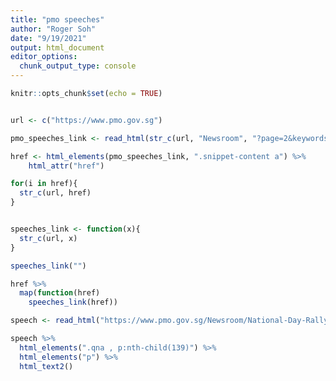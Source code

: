 ```yaml
---
title: "pmo speeches"
author: "Roger Soh"
date: "9/19/2021"
output: html_document
editor_options: 
  chunk_output_type: console
---
```


```r
knitr::opts_chunk$set(echo = TRUE)
```

```r

```

```r
url <- c("https://www.pmo.gov.sg")

pmo_speeches_link <- read_html(str_c(url, "Newsroom", "?page=2&keywords=&from=&topic=&year=&type="))

href <- html_elements(pmo_speeches_link, ".snippet-content a") %>%
    html_attr("href")

for(i in href){
  str_c(url, href)
}


speeches_link <- function(x){
  str_c(url, x)
}

speeches_link("")

href %>%
  map(function(href)
    speeches_link(href))
```

```r
speech <- read_html("https://www.pmo.gov.sg/Newsroom/National-Day-Rally-2021-English")

speech %>%
  html_elements(".qna , p:nth-child(139)") %>%
  html_elements("p") %>%
  html_text2()
```

